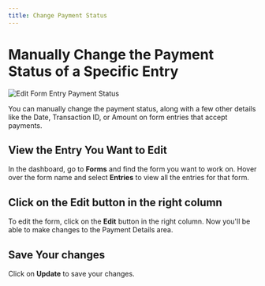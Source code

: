 ```yaml
---
title: Change Payment Status
---
```


# Manually Change the Payment Status of a Specific Entry

![Edit Form Entry Payment Status](img/edit-form-entry-payment-status.jpg)

You can manually change the payment status, along with a few other details like the Date, Transaction ID, or Amount on form entries that accept payments.

## View the Entry You Want to Edit

In the dashboard, go to **Forms** and find the form you want to work on. Hover over the form name and select **Entries** to view all the entries for that form.

## Click on the Edit button in the right column

To edit the form, click on the **Edit** button in the right column. Now you'll be able to make changes to the Payment Details area.

## Save Your changes

Click on **Update** to save your changes.